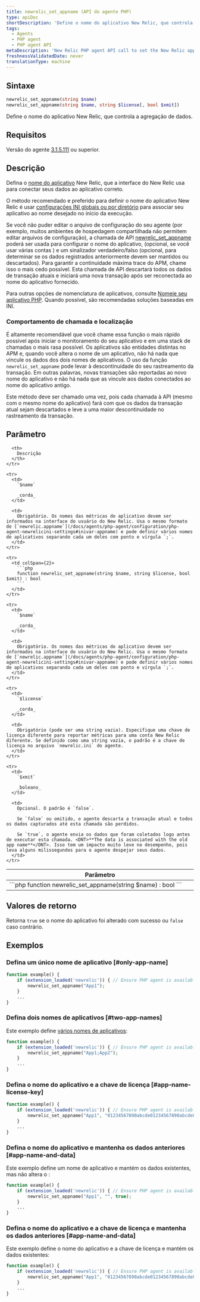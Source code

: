 ```yaml
---
title: newrelic_set_appname (API do agente PHP)
type: apiDoc
shortDescription: 'Define o nome do aplicativo New Relic, que controla a agregação de dados.'
tags:
  - Agents
  - PHP agent
  - PHP agent API
metaDescription: 'New Relic PHP agent API call to set the New Relic app name, if you can''t edit your config file.'
freshnessValidatedDate: never
translationType: machine
---
```


## Sintaxe

```php
newrelic_set_appname(string $name)
newrelic_set_appname(string $name, string $license[, bool $xmit])
```

Define o nome do aplicativo New Relic, que controla a agregação de dados.

## Requisitos

Versão do agente [3.1.5.111](/docs/release-notes/agent-release-notes/php-release-notes/php-agent-315111) ou superior.

## Descrição

Defina o [nome do aplicativo](/docs/agents/manage-apm-agents/app-naming/name-your-application) New Relic, que a interface do New Relic usa para conectar seus dados ao aplicativo correto.

O método recomendado e preferido para definir o nome do aplicativo New Relic é usar [configurações INI globais ou por diretório](/docs/agents/php-agent/configuration/php-agent-configuration#inivar-appname) para associar seu aplicativo ao nome desejado no início da execução.

Se você não puder editar o arquivo de configuração do seu agente (por exemplo, muitos ambientes de hospedagem compartilhada não permitem editar arquivos de configuração), a chamada de API [newrelic_set_appname](/docs/agents/php-agent/php-agent-api/newrelic_set_appname) poderá ser usada para configurar o nome do aplicativo, <InlinePopover type="licenseKey"/>(opcional, se você usar várias contas ) e um sinalizador verdadeiro/falso (opcional, para determinar se os dados registrados anteriormente devem ser mantidos ou descartados). Para garantir a continuidade máxima trace do APM, chame isso o mais cedo possível. Esta chamada de API descartará todos os dados de transação atuais e iniciará uma nova transação após ser reconectada ao nome do aplicativo fornecido.

Para outras opções de nomenclatura de aplicativos, consulte [Nomeie seu aplicativo PHP](/docs/agents/php-agent/configuration/name-your-php-application). Quando possível, são recomendadas soluções baseadas em INI.

### Comportamento de chamada e localização

É altamente recomendável que você chame essa função o mais rápido possível após iniciar o monitoramento do seu aplicativo e em uma stack de chamadas o mais rasa possível. Os aplicativos são entidades distintas no APM e, quando você altera o nome de um aplicativo, não há nada que vincule os dados dos dois nomes de aplicativos. O uso da função `newrelic_set_appname` pode levar à descontinuidade do seu rastreamento da transação. Em outras palavras, novas transações são reportadas ao novo nome do aplicativo e não há nada que as vincule aos dados conectados ao nome do aplicativo antigo.

Este método deve ser chamado uma vez, pois cada chamada à API (mesmo com o mesmo nome do aplicativo) fará com que os dados da transação atual sejam descartados e leve a uma maior descontinuidade no rastreamento da transação.

## Parâmetro

<table>
  <thead>
    <tr>
      <th width="25%">
        Parâmetro
      </th>

      <th>
        Descrição
      </th>
    </tr>
  </thead>

  <tbody>
    <tr>
      <td colSpan={2}>
        ```php
        function newrelic_set_appname(string $name) : bool
        ```
      </td>
    </tr>

    <tr>
      <td>
        `$name`

        _corda_
      </td>

      <td>
        Obrigatório. Os nomes das métricas do aplicativo devem ser informados na interface do usuário do New Relic. Usa o mesmo formato de [`newrelic.appname`](/docs/agents/php-agent/configuration/php-agent-newrelicini-settings#inivar-appname) e pode definir vários nomes de aplicativos separando cada um deles com ponto e vírgula `;`.
      </td>
    </tr>

    <tr>
      <td colSpan={2}>
        ```php
        function newrelic_set_appname(string $name, string $license, bool $xmit) : bool
        ```
      </td>
    </tr>

    <tr>
      <td>
        `$name`

        _corda_
      </td>

      <td>
        Obrigatório. Os nomes das métricas do aplicativo devem ser informados na interface do usuário do New Relic. Usa o mesmo formato de [`newrelic.appname`](/docs/agents/php-agent/configuration/php-agent-newrelicini-settings#inivar-appname) e pode definir vários nomes de aplicativos separando cada um deles com ponto e vírgula `;`.
      </td>
    </tr>

    <tr>
      <td>
        `$license`

        _corda_
      </td>

      <td>
        Obrigatório (pode ser uma string vazia). Especifique uma chave de licença diferente para reportar métricas para uma conta New Relic diferente. Se definido como uma string vazia, o padrão é a chave de licença no arquivo `newrelic.ini` do agente.
      </td>
    </tr>

    <tr>
      <td>
        `$xmit`

        _boleano_
      </td>

      <td>
        Opcional. O padrão é `false`.

        Se `false` ou omitido, o agente descarta a transação atual e todos os dados capturados até esta chamada são perdidos.

        Se `true`, o agente envia os dados que foram coletados logo antes de executar esta chamada. <DNT>**The data is associated with the old app name**</DNT>. Isso tem um impacto muito leve no desempenho, pois leva alguns milissegundos para o agente despejar seus dados.
      </td>
    </tr>
  </tbody>
</table>

## Valores de retorno

Retorna `true` se o nome do aplicativo foi alterado com sucesso ou `false` caso contrário.

## Exemplos

### Defina um único nome de aplicativo [#only-app-name]

```php
function example() {
    if (extension_loaded('newrelic')) { // Ensure PHP agent is available
        newrelic_set_appname("App1");
    }
    ...
}
```

### Defina dois nomes de aplicativos [#two-app-names]

Este exemplo define [vários nomes de aplicativos](/docs/agents/manage-apm-agents/app-naming/use-multiple-names-app):

```php
function example() {
    if (extension_loaded('newrelic')) { // Ensure PHP agent is available
        newrelic_set_appname("App1;App2");
    }
    ...
}
```

### Defina o nome do aplicativo e a chave de licença [#app-name-license-key]

```php
function example() {
    if (extension_loaded('newrelic')) { // Ensure PHP agent is available
        newrelic_set_appname("App1", "01234567890abcde01234567890abcde01234567890");
    }
    ...
}
```

### Defina o nome do aplicativo e mantenha os dados anteriores [#app-name-and-data]

Este exemplo define um nome de aplicativo e mantém os dados existentes, mas não altera o <InlinePopover type="licenseKey"/>:

```php
function example() {
    if (extension_loaded('newrelic')) { // Ensure PHP agent is available
        newrelic_set_appname("App1", "", true);
    }
    ...
}
```

### Defina o nome do aplicativo e a chave de licença e mantenha os dados anteriores [#app-name-and-data]

Este exemplo define o nome do aplicativo e a chave de licença e mantém os dados existentes:

```php
function example() {
    if (extension_loaded('newrelic')) { // Ensure PHP agent is available
        newrelic_set_appname("App1", "01234567890abcde01234567890abcde01234567890", true);
    }
    ...
}
```